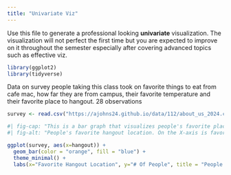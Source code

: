 ```yaml
---
title: "Univariate Viz"
---
```


Use this file to generate a professional looking **univariate** visualization. The visualization will not perfect the first time but you are expected to improve on it throughout the semester especially after covering advanced topics such as effective viz.

```r
library(ggplot2)
library(tidyverse)
```

Data on survey people taking this class took on favorite things to eat from cafe mac, how far they are from campus, their favorite temperature and their favorite place to hangout. 28 observations
```r
survey <- read.csv("https://ajohns24.github.io/data/112/about_us_2024.csv")
```

```r
#| fig-cap: "This is a bar graph that visualizes people's favorite places to hangout (from survey data)." 
#| fig-alt: "People's favorite hangout location. On the X-axis is favorite hangout location and on the y-axis is number of people. About 9 people like the beach most, 6 or 7 like a city most, about 3 like the forest most, and 8 like the mountains most."

ggplot(survey, aes(x=hangout)) +
  geom_bar(color = "orange", fill = "blue") +
  theme_minimal() +
  labs(x="Favorite Hangout Location", y="# Of People", title = "People's Favorite Hangout Location")
```





